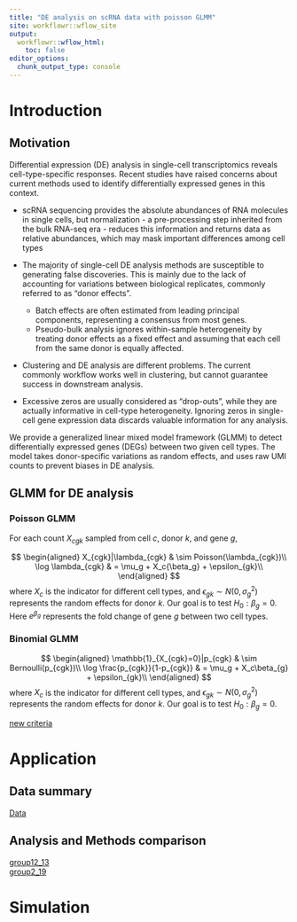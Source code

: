 ```yaml
---
title: "DE analysis on scRNA data with poisson GLMM"
site: workflowr::wflow_site
output:
  workflowr::wflow_html:
    toc: false
editor_options:
  chunk_output_type: console
---
```


# Introduction

## Motivation

Differential expression (DE) analysis in single-cell transcriptomics reveals cell-type-specific responses. Recent studies have raised concerns about current methods used to identify differentially expressed genes in this context.  

- scRNA sequencing provides the absolute abundances of RNA molecules in single cells, but normalization - a pre-processing step inherited from the bulk RNA-seq era - reduces this information and returns data as relative abundances, which may mask important differences among cell types  

- The majority of single-cell DE analysis methods are susceptible to generating false discoveries. This is mainly due to the lack of accounting for variations between biological replicates, commonly referred to as "donor effects". 
    - Batch effects are often estimated from leading principal components, representing a consensus from most genes.
    - Pseudo-bulk analysis ignores within-sample heterogeneity by treating donor effects as a fixed effect and assuming that each cell from the same donor is equally affected. 

- Clustering and DE analysis are different problems. The current commonly workflow works well in clustering, but cannot guarantee success in downstream analysis.  

- Excessive zeros are usually considered as "drop-outs", while they are actually informative in cell-type heterogeneity. Ignoring zeros in single-cell gene expression data discards valuable information for any analysis.


We provide a generalized linear mixed model framework (GLMM) to detect differentially expressed genes (DEGs) between two given cell types. The model takes donor-specific variations as random effects, and uses raw UMI counts to prevent biases in DE analysis.


## GLMM for DE analysis 

### Poisson GLMM
For each count $X_{cgk}$ sampled from cell $c$, donor $k$, and gene $g$,

$$
\begin{aligned}
    X_{cgk}|\lambda_{cgk} & \sim Poisson(\lambda_{cgk})\\
    \log \lambda_{cgk} & = \mu_g + X_c{\beta_g} + \epsilon_{gk}\\
\end{aligned}
$$
where $X_c$ is the indicator for different cell types, and $\epsilon_{gk}\sim N(0,\sigma_{g}^2)$ represents the random effects for donor $k$. Our goal is to test $H_0: \beta_g = 0$. Here $e^{\beta_g}$ represents the fold change of gene $g$ between two cell types.

### Binomial GLMM

$$
\begin{aligned}
    \mathbb{1}_{X_{cgk}=0}|p_{cgk} & \sim Bernoulli(p_{cgk})\\
    \log \frac{p_{cgk}}{1-p_{cgk}} & = \mu_g + X_c\beta_{g} + \epsilon_{gk}\\
\end{aligned}
$$
where $X_c$ is the indicator for different cell types, and $\epsilon_{gk}\sim N(0,\sigma_{g}^2)$ represents the random effects for donor $k$. Our goal is to test $H_0: \beta_g = 0$. 


[new criteria](new_criteria.html)  

# Application 

## Data summary
[Data](data_clusters.html)

## Analysis and Methods comparison

[group12_13](group12_13.html)  
[group2_19](group2_19.html)

# Simulation